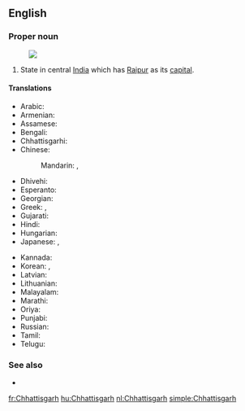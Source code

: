 ==English==
{{wikipedia}}

===Proper noun===
{{en-proper noun}}
[[Image:Chhattisgarh in India (disputed hatched).svg|thumb|]]

# State in central [[India]] which has [[Raipur]] as its [[capital]].

====Translations====
{{trans-top|Chhattisgarh}}
* Arabic: {{t|ar|تشاتيسغار|m|tr=tshatisghaar}}
* Armenian: {{t|hy|Չատտիսգարհ|tr=Čattisgarh}}
* Assamese: {{t|as|ছত্তীছগঢ়|sc=Beng|tr=chattīchagaṛh}}
* Bengali: {{t|bn|ছত্তীসগঢ়|sc=Beng|tr=chattīsagaṛh}}
* Chhattisgarhi: {{t|hne|छत्तीसगढ़|sc=Deva|tr=chattīsagaṛh}}
* Chinese:
*: Mandarin: {{t|cmn|恰蒂斯加爾邦|sc=Hani}}, {{t|cmn|恰蒂斯加尔邦|tr=Qiàdìsījiā'ěr-bāng|sc=Hani}}
* Dhivehi: {{t|dv|ޗައްތީސްގަޅު|sc=Thaa|tr=ča‘tīsgaḷu}}
* Esperanto: {{t|eo|Ĉhatisgaro}}
* Georgian: {{t|ka|ჩატისგარჰი|sc=Geor}}
* Greek: {{t|el|Κατίσγκαρ|sc=Grek}}, {{t+|el|Τσατίσγκαρ|sc=Grek}}
* Gujarati: {{t|gu|છત્તીસગઢ|sc=Gujr|tr=chattīsagaḍh}}
* Hindi: {{t+|hi|छत्तीसगढ़|tr=chattīsgaṛh}}
* Hungarian: {{t+|hu|Cshattíszgarh}}
* Japanese: {{t|ja|チャッティースガル州|tr=Chattīsugaru-shū}}, {{t|ja|チャッティースガル|tr=Chattīsugaru}}
{{trans-mid}}
* Kannada: {{t|kn|ಛತ್ತೀಸ್‌ಘಡ್|sc=Knda|tr=chattīs‌ghaḍ}}
* Korean: {{t|ko|차티스가르 주|sc=Kore|tr=chatiseugareu ju}}, {{t|ko|차티스가르|sc=Kore|tr=chatiseugareu}}
* Latvian: {{t|lv|Čhatīsgarha}}
* Lithuanian: {{t|lt|Čhatisgarhas}}
* Malayalam: {{t|ml|ഛത്തീസ്‌ഗഢ്|sc=Mlym|tr=chattīs‌gaḍh}}
* Marathi: {{t|mr|छत्तीसगढ|sc=Deva|tr=chattīsagaḍh}}
* Oriya: {{t|or|ଛତିଶଗଡ଼|sc=Orya|tr=chatiśagaṛ}}
* Punjabi: {{t|pa|ਛੱਤੀਸਗੜ੍ਹ|sc=Guru|tr=chatīsagaṛh}}
* Russian: {{t|ru|Чхаттисгарх|m|tr=Čxattisgárx}}
* Tamil: {{t|ta|சத்தீசுகர்|sc=Taml|tr=cattīcukar}}
* Telugu: {{t|te|ఛత్తీస్‌గఢ్|sc=Telu|tr=chattīs‌gaḍh}}
{{trans-bottom}}

===See also===
* {{list:states of India/en}}

[[fr:Chhattisgarh]]
[[hu:Chhattisgarh]]
[[nl:Chhattisgarh]]
[[simple:Chhattisgarh]]